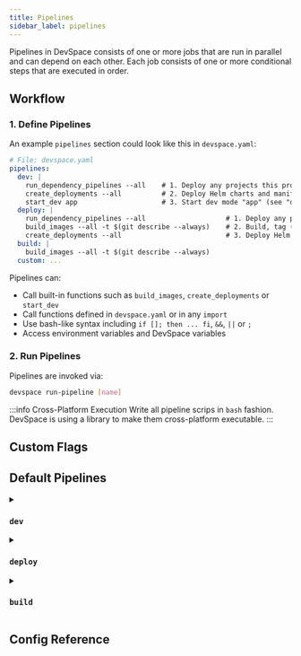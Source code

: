 ```yaml
---
title: Pipelines
sidebar_label: pipelines
---
```



Pipelines in DevSpace consists of one or more jobs that are run in parallel and can depend on each other. Each job consists of one or more conditional steps that are executed in order.

## Workflow


### 1. Define Pipelines
An example `pipelines` section could look like this in `devspace.yaml`:
```yaml
# File: devspace.yaml
pipelines:
  dev: |
    run_dependency_pipelines --all    # 1. Deploy any projects this project needs (see "dependencies")
    create_deployments --all          # 2. Deploy Helm charts and manifests specfied as "deployments"
    start_dev app                     # 3. Start dev mode "app" (see "dev" section)
  deploy: |
    run_dependency_pipelines --all                    # 1. Deploy any projects this project needs (see "dependencies")
    build_images --all -t $(git describe --always)    # 2. Build, tag (git commit hash) and push all images (see "images")
    create_deployments --all                          # 3. Deploy Helm charts and manifests specfied as "deployments"
  build: |
    build_images --all -t $(git describe --always)
  custom: ...
```

Pipelines can:
- Call built-in functions such as `build_images`, `create_deployments` or `start_dev`
- Call functions defined in `devspace.yaml` or in any `import`
- Use bash-like syntax including `if []; then ... fi`, `&&`, `||` or `;`
- Access environment variables and DevSpace variables


### 2. Run Pipelines
Pipelines are invoked via:
```bash
devspace run-pipeline [name]
```

:::info Cross-Platform Execution
Write all pipeline scrips in `bash` fashion. DevSpace is using a library to make them cross-platform executable.
:::


## Custom Flags


## Default Pipelines

<details>
<summary>

### `dev`

</summary>

The `dev` pipeline is executed by running `devspace dev` and has the following default workflow:

```bash
run_dependency_pipelines --all      # 1. Deploy any projects this project needs (see "dependencies")
create_deployments --all            # 2. Deploy Helm charts and manifests specfied as "deployments"
start_dev --all                     # 3. Start all dev modes
```

</details>

<details>
<summary>

### `deploy`

</summary>

The `deploy` pipeline is executed by running `devspace deploy` and has the following default workflow:

```bash
run_dependency_pipelines --all      # 1. Deploy any projects this project needs (see "dependencies")
build_images --all                  # 2. Build, tag (git commit hash) and push all images (see "images")
create_deployments --all            # 3. Deploy Helm charts and manifests specfied as "deployments"
```

</details>


<details>
<summary>

### `build`

</summary>

The `build` pipeline is executed by running `devspace build` and has the following default workflow:

```bash
build_images --all      # Build, tag (git commit hash) and push all images (see "images")
```

</details>


## Config Reference

<ConfigPartialPipeline/>
